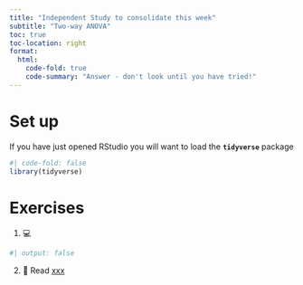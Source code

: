 ```yaml
---
title: "Independent Study to consolidate this week"
subtitle: "Two-way ANOVA"
toc: true
toc-location: right
format:
  html:
    code-fold: true
    code-summary: "Answer - don't look until you have tried!"
---
```


# Set up

If you have just opened RStudio you will want to load the **`tidyverse`** package

```r
#| code-fold: false
library(tidyverse)
```

# Exercises

1.  💻 


```r
#| output: false


```

2.  📖 Read [xxx](https://3mmarand.github.io/comp4biosci/xxx.html)